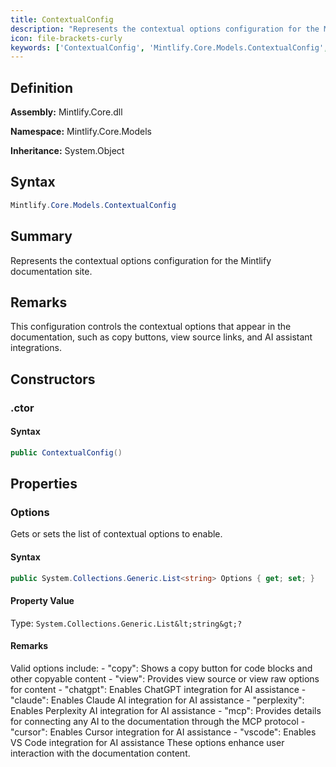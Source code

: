```yaml
---
title: ContextualConfig
description: "Represents the contextual options configuration for the Mintlify documentation site."
icon: file-brackets-curly
keywords: ['ContextualConfig', 'Mintlify.Core.Models.ContextualConfig', 'Mintlify.Core.Models', 'class', 'System.Object']
---
```


## Definition

**Assembly:** Mintlify.Core.dll

**Namespace:** Mintlify.Core.Models

**Inheritance:** System.Object

## Syntax

```csharp
Mintlify.Core.Models.ContextualConfig
```

## Summary

Represents the contextual options configuration for the Mintlify documentation site.

## Remarks

This configuration controls the contextual options that appear in the documentation,
            such as copy buttons, view source links, and AI assistant integrations.

## Constructors

### .ctor

#### Syntax

```csharp
public ContextualConfig()
```

## Properties

### Options

Gets or sets the list of contextual options to enable.

#### Syntax

```csharp
public System.Collections.Generic.List<string> Options { get; set; }
```

#### Property Value

Type: `System.Collections.Generic.List&lt;string&gt;?`

#### Remarks

Valid options include:
            - "copy": Shows a copy button for code blocks and other copyable content
            - "view": Provides view source or view raw options for content
            - "chatgpt": Enables ChatGPT integration for AI assistance
            - "claude": Enables Claude AI integration for AI assistance
            - "perplexity": Enables Perplexity AI integration for AI assistance
            - "mcp": Provides details for connecting any AI to the documentation through the MCP protocol
            - "cursor": Enables Cursor integration for AI assistance
            - "vscode": Enables VS Code integration for AI assistance
            These options enhance user interaction with the documentation content.

